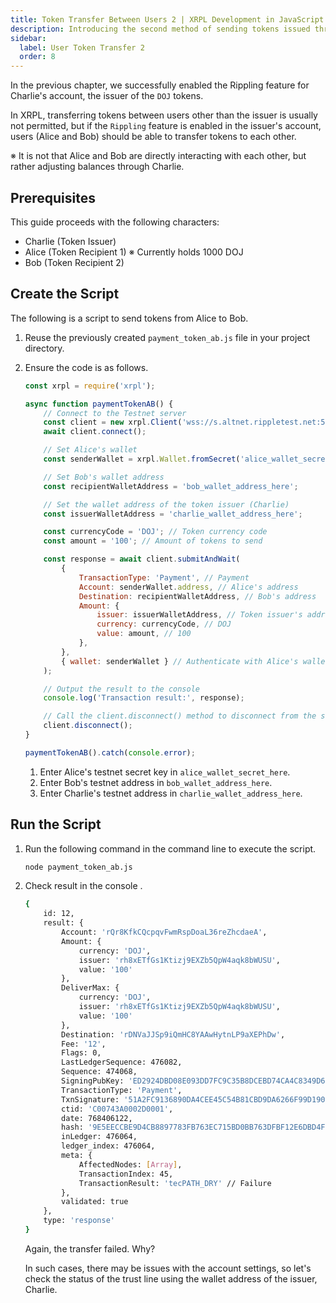```yaml
---
title: Token Transfer Between Users 2 | XRPL Development in JavaScript Level 1
description: Introducing the second method of sending tokens issued through trust lines between users as part of the Level 1 curriculum for developing XRPL in JavaScript.
sidebar:
  label: User Token Transfer 2
  order: 8
---
```



In the previous chapter, we successfully enabled the Rippling feature for Charlie's account, the issuer of the `DOJ` tokens.

In XRPL, transferring tokens between users other than the issuer is usually not permitted, but if the `Rippling` feature is enabled in the issuer's account, users (Alice and Bob) should be able to transfer tokens to each other.

※ It is not that Alice and Bob are directly interacting with each other, but rather adjusting balances through Charlie.

## Prerequisites

This guide proceeds with the following characters:

- Charlie (Token Issuer)
- Alice (Token Recipient 1) ※ Currently holds 1000 DOJ
- Bob (Token Recipient 2)

## Create the Script

The following is a script to send tokens from Alice to Bob.

<Steps>

1. Reuse the previously created `payment_token_ab.js` file in your project directory.
2. Ensure the code is as follows.

    ```javascript
    const xrpl = require('xrpl');

    async function paymentTokenAB() {
        // Connect to the Testnet server
        const client = new xrpl.Client('wss://s.altnet.rippletest.net:51233');
        await client.connect();

        // Set Alice's wallet
        const senderWallet = xrpl.Wallet.fromSecret('alice_wallet_secret_here');

        // Set Bob's wallet address
        const recipientWalletAddress = 'bob_wallet_address_here';

        // Set the wallet address of the token issuer (Charlie)
        const issuerWalletAddress = 'charlie_wallet_address_here';

        const currencyCode = 'DOJ'; // Token currency code
        const amount = '100'; // Amount of tokens to send

        const response = await client.submitAndWait(
            {
                TransactionType: 'Payment', // Payment
                Account: senderWallet.address, // Alice's address
                Destination: recipientWalletAddress, // Bob's address
                Amount: {
                    issuer: issuerWalletAddress, // Token issuer's address (Charlie)
                    currency: currencyCode, // DOJ
                    value: amount, // 100
                },
            },
            { wallet: senderWallet } // Authenticate with Alice's wallet
        );

        // Output the result to the console
        console.log('Transaction result:', response);

        // Call the client.disconnect() method to disconnect from the server
        client.disconnect();
    }

    paymentTokenAB().catch(console.error);
    ```

    1. Enter Alice's testnet secret key in `alice_wallet_secret_here`.
    2. Enter Bob's testnet address in `bob_wallet_address_here`.
    3. Enter Charlie's testnet address in `charlie_wallet_address_here`.
</Steps>

## Run the Script

<Steps>

1. Run the following command in the command line to execute the script.

    ```bash
    node payment_token_ab.js
    ```

2. Check result in the console .

    ```bash
    {
        id: 12,
        result: {
            Account: 'rQr8KfkCQcpqvFwmRspDoaL36reZhcdaeA',
            Amount: {
                currency: 'DOJ',
                issuer: 'rh8xETfGs1Ktizj9EXZb5QpW4aqk8bWUSU',
                value: '100'
            },
            DeliverMax: {
                currency: 'DOJ',
                issuer: 'rh8xETfGs1Ktizj9EXZb5QpW4aqk8bWUSU',
                value: '100'
            },
            Destination: 'rDNVaJJSp9iQmHC8YAAwHytnLP9aXEPhDw',
            Fee: '12',
            Flags: 0,
            LastLedgerSequence: 476082,
            Sequence: 474068,
            SigningPubKey: 'ED2924DBD08E093DD7FC9C35B8DCEBD74CA4C8349D68D7BF566AD6C2533B8BB865',
            TransactionType: 'Payment',
            TxnSignature: '51A2FC9136890DA4CEE45C54B81CBD9DA6266F99D190C96CE6E0E43FDC8A0DB2659804EB7C25A6992F01A0484DF3931E6131B5C9C356B1CCAA87D7B5D34EF401',
            ctid: 'C00743A0002D0001',
            date: 768406122,
            hash: '9E5EECCBE9D4CB8897783FB763EC715BD0BB763DFBF12E6DBD4FB5ED255783DB',
            inLedger: 476064,
            ledger_index: 476064,
            meta: {
                AffectedNodes: [Array],
                TransactionIndex: 45,
                TransactionResult: 'tecPATH_DRY' // Failure
            },
            validated: true
        },
        type: 'response'
    }
    ```

    Again, the transfer failed. Why?

    In such cases, there may be issues with the account settings, so let's check the status of the trust line using the wallet address of the issuer, Charlie.
</Steps>